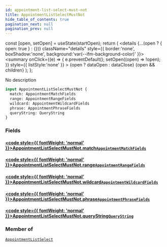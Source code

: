 ```yaml
---
id: appointment-list-select-must-not
title: AppointmentListSelectMustNot
hide_table_of_contents: true
pagination_next: null
pagination_prev: null
---
```







  const [open, setOpen] = useState(startOpen);
  return (
    <details {...(open ? { open: true } : {})} className="details" style={{ border:'none', boxShadow:'none', background:'var(--ifm-background-color)' }}>
      <summary
        onClick={(e) => {
          e.preventDefault();
          setOpen((open) => !open);
        }}
        style={{ listStyle:'none' }}
      >
      {open ? dataOpen : dataClose}
      </summary>
      {open && children}
    </details>
  );
};




No description


```graphql
input AppointmentListSelectMustNot {
  match: AppointmentMatchFields
  range: AppointmentRangeFields
  wildcard: AppointmentWildcardFields
  phrase: AppointmentPhraseFields
  queryString: QueryString
}
```




### Fields

#### [<code style={{ fontWeight: 'normal' }}>AppointmentListSelectMustNot.<b>match</b></code>](#)<Bullet />[`AppointmentMatchFields`](/cris/inputs/appointment-match-fields) <Badge class="secondary" text="input"/>
> 
> 

#### [<code style={{ fontWeight: 'normal' }}>AppointmentListSelectMustNot.<b>range</b></code>](#)<Bullet />[`AppointmentRangeFields`](/cris/inputs/appointment-range-fields) <Badge class="secondary" text="input"/>
> 
> 

#### [<code style={{ fontWeight: 'normal' }}>AppointmentListSelectMustNot.<b>wildcard</b></code>](#)<Bullet />[`AppointmentWildcardFields`](/cris/inputs/appointment-wildcard-fields) <Badge class="secondary" text="input"/>
> 
> 

#### [<code style={{ fontWeight: 'normal' }}>AppointmentListSelectMustNot.<b>phrase</b></code>](#)<Bullet />[`AppointmentPhraseFields`](/cris/inputs/appointment-phrase-fields) <Badge class="secondary" text="input"/>
> 
> 

#### [<code style={{ fontWeight: 'normal' }}>AppointmentListSelectMustNot.<b>queryString</b></code>](#)<Bullet />[`QueryString`](/cris/inputs/query-string) <Badge class="secondary" text="input"/>
> 
> 



### Member of

[`AppointmentListSelect`](/cris/inputs/appointment-list-select)  <Badge class="secondary" text="input"/>

